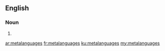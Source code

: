 ==English==

===Noun===
{{head|en|noun plural form}}

# {{plural of|metalanguage|lang=en}}

[[ar:metalanguages]]
[[fr:metalanguages]]
[[ku:metalanguages]]
[[my:metalanguages]]
